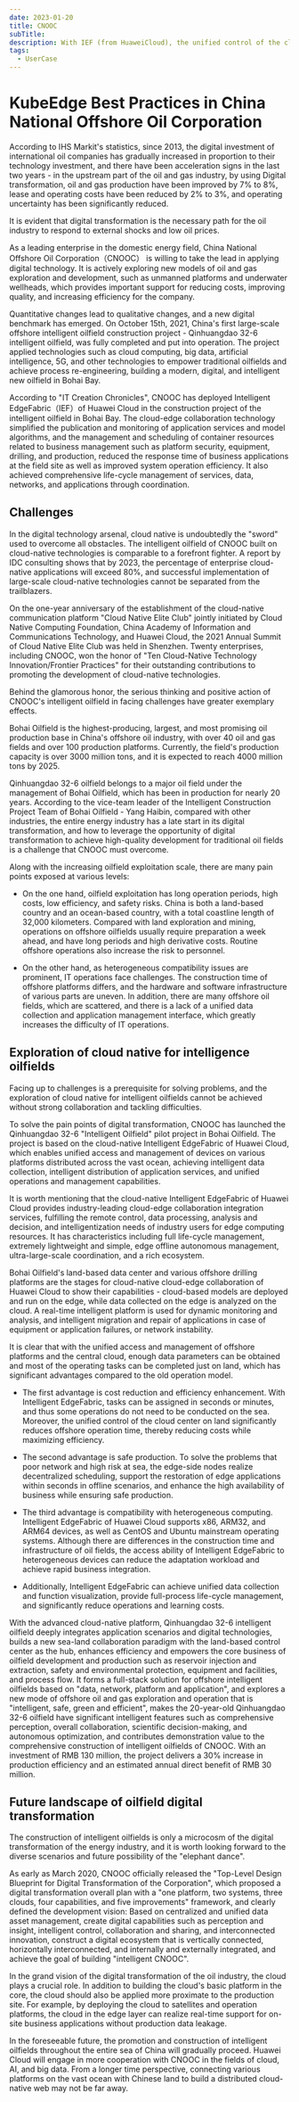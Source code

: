 ```yaml
---
date: 2023-01-20
title: CNOOC
subTitle:
description: With IEF (from HuaweiCloud), the unified control of the cloud center on land reduces offshore operation time, thereby reducing costs while maximizing efficiency.
tags:
  - UserCase
---
```


# KubeEdge Best Practices in China National Offshore Oil Corporation

According to IHS Markit's statistics, since 2013, the digital investment of international oil companies has gradually increased in proportion to their technology investment, and there have been acceleration signs in the last two years - in the upstream part of the oil and gas industry, by using Digital transformation, oil and gas production have been improved by 7% to 8%, lease and operating costs have been reduced by 2% to 3%, and operating uncertainty has been significantly reduced.

It is evident that digital transformation is the necessary path for the oil industry to respond to external shocks and low oil prices.

As a leading enterprise in the domestic energy field, China National Offshore Oil Corporation（CNOOC） is willing to take the lead in applying digital technology. It is actively exploring new models of oil and gas exploration and development, such as unmanned platforms and underwater wellheads, which provides important support for reducing costs, improving quality, and increasing efficiency for the company.

Quantitative changes lead to qualitative changes, and a new digital benchmark has emerged. On October 15th, 2021, China's first large-scale offshore intelligent oilfield construction project - Qinhuangdao 32-6 intelligent oilfield, was fully completed and put into operation. The project applied technologies such as cloud computing, big data, artificial intelligence, 5G, and other technologies to empower traditional oilfields and achieve process re-engineering, building a modern, digital, and intelligent new oilfield in Bohai Bay.

According to "IT Creation Chronicles", CNOOC has deployed Intelligent EdgeFabric（IEF）of Huawei Cloud in the construction project of the intelligent oilfield in Bohai Bay. The cloud-edge collaboration technology simplified the publication and monitoring of application services and model algorithms, and the management and scheduling of container resources related to business management such as platform security, equipment, drilling, and production, reduced the response time of business applications at the field site as well as improved system operation efficiency. It also achieved comprehensive life-cycle management of services, data, networks, and applications through coordination.

## Challenges

In the digital technology arsenal, cloud native is undoubtedly the "sword" used to overcome all obstacles. The intelligent oilfield of CNOOC built on cloud-native technologies is comparable to a forefront fighter. A report by IDC consulting shows that by 2023, the percentage of enterprise cloud-native applications will exceed 80%, and successful implementation of large-scale cloud-native technologies cannot be separated from the trailblazers.

On the one-year anniversary of the establishment of the cloud-native communication platform "Cloud Native Elite Club" jointly initiated by Cloud Native Computing Foundation, China Academy of Information and Communications Technology, and Huawei Cloud, the 2021 Annual Summit of Cloud Native Elite Club was held in Shenzhen. Twenty enterprises, including CNOOC, won the honor of "Ten Cloud-Native Technology Innovation/Frontier Practices" for their outstanding contributions to promoting the development of cloud-native technologies.

Behind the glamorous honor, the serious thinking and positive action of CNOOC's intelligent oilfield in facing challenges have greater exemplary effects.

Bohai Oilfield is the highest-producing, largest, and most promising oil production base in China's offshore oil industry, with over 40 oil and gas fields and over 100 production platforms. Currently, the field's production capacity is over 3000 million tons, and it is expected to reach 4000 million tons by 2025.

Qinhuangdao 32-6 oilfield belongs to a major oil field under the management of Bohai Oilfield, which has been in production for nearly 20 years. According to the vice-team leader of the Intelligent Construction Project Team of Bohai Oilfield - Yang Haibin, compared with other industries, the entire energy industry has a late start in its digital transformation, and how to leverage the opportunity of digital transformation to achieve high-quality development for traditional oil fields is a challenge that CNOOC must overcome.

Along with the increasing oilfield exploitation scale, there are many pain points exposed at various levels:

- On the one hand, oilfield exploitation has long operation periods, high costs, low efficiency, and safety risks. China is both a land-based country and an ocean-based country, with a total coastline length of 32,000 kilometers. Compared with land exploration and mining, operations on offshore oilfields usually require preparation a week ahead, and have long periods and high derivative costs. Routine offshore operations also increase the risk to personnel.

- On the other hand, as heterogeneous compatibility issues are prominent, IT operations face challenges. The construction time of offshore platforms differs, and the hardware and software infrastructure of various parts are uneven. In addition, there are many offshore oil fields, which are scattered, and there is a lack of a unified data collection and application management interface, which greatly increases the difficulty of IT operations.

## Exploration of cloud native for intelligence oilfields

Facing up to challenges is a prerequisite for solving problems, and the exploration of cloud native for intelligent oilfields cannot be achieved without strong collaboration and tackling difficulties.

To solve the pain points of digital transformation, CNOOC has launched the Qinhuangdao 32-6 "Intelligent Oilfield" pilot project in Bohai Oilfield. The project is based on the cloud-native Intelligent EdgeFabric of Huawei Cloud, which enables unified access and management of devices on various platforms distributed across the vast ocean, achieving intelligent data collection, intelligent distribution of application services, and unified operations and management capabilities.

It is worth mentioning that the cloud-native Intelligent EdgeFabric of Huawei Cloud provides industry-leading cloud-edge collaboration integration services, fulfilling the remote control, data processing, analysis and decision, and intelligentization needs of industry users for edge computing resources. It has characteristics including full life-cycle management, extremely lightweight and simple, edge offline autonomous management, ultra-large-scale coordination, and a rich ecosystem.

Bohai Oilfield's land-based data center and various offshore drilling platforms are the stages for cloud-native cloud-edge collaboration of Huawei Cloud to show their capabilities - cloud-based models are deployed and run on the edge, while data collected on the edge is analyzed on the cloud. A real-time intelligent platform is used for dynamic monitoring and analysis, and intelligent migration and repair of applications in case of equipment or application failures, or network instability.

It is clear that with the unified access and management of offshore platforms and the central cloud, enough data parameters can be obtained and most of the operating tasks can be completed just on land, which has significant advantages compared to the old operation model.

- The first advantage is cost reduction and efficiency enhancement. With Intelligent EdgeFabric, tasks can be assigned in seconds or minutes, and thus some operations do not need to be conducted on the sea. Moreover, the unified control of the cloud center on land significantly reduces offshore operation time, thereby reducing costs while maximizing efficiency.

- The second advantage is safe production. To solve the problems that poor network and high risk at sea, the edge-side nodes realize decentralized scheduling, support the restoration of edge applications within seconds in offline scenarios, and enhance the high availability of business while ensuring safe production.

- The third advantage is compatibility with heterogeneous computing. Intelligent EdgeFabric of Huawei Cloud supports x86, ARM32, and ARM64 devices, as well as CentOS and Ubuntu mainstream operating systems. Although there are differences in the construction time and infrastructure of oil fields, the access ability of Intelligent EdgeFabric to heterogeneous devices can reduce the adaptation workload and achieve rapid business integration.

- Additionally, Intelligent EdgeFabric can achieve unified data collection and function visualization, provide full-process life-cycle management, and significantly reduce operations and learning costs.

With the advanced cloud-native platform, Qinhuangdao 32-6 intelligent oilfield deeply integrates application scenarios and digital technologies, builds a new sea-land collaboration paradigm with the land-based control center as the hub, enhances efficiency and empowers the core business of oilfield development and production such as reservoir injection and extraction, safety and environmental protection, equipment and facilities, and process flow. It forms a full-stack solution for offshore intelligent oilfields based on "data, network, platform and application", and explores a new mode of offshore oil and gas exploration and operation that is "intelligent, safe, green and efficient", makes the 20-year-old Qinhuangdao 32-6 oilfield have significant intelligent features such as comprehensive perception, overall collaboration, scientific decision-making, and autonomous optimization, and contributes demonstration value to the comprehensive construction of intelligent oilfields of CNOOC. With an investment of RMB 130 million, the project delivers a 30% increase in production efficiency and an estimated annual direct benefit of RMB 30 million.

## Future landscape of oilfield digital transformation

The construction of intelligent oilfields is only a microcosm of the digital transformation of the energy industry, and it is worth looking forward to the diverse scenarios and future possibility of the "elephant dance".

As early as March 2020, CNOOC officially released the "Top-Level Design Blueprint for Digital Transformation of the Corporation", which proposed a digital transformation overall plan with a "one platform, two systems, three clouds, four capabilities, and five improvements" framework, and clearly defined the development vision: Based on centralized and unified data asset management, create digital capabilities such as perception and insight, intelligent control, collaboration and sharing, and interconnected innovation, construct a digital ecosystem that is vertically connected, horizontally interconnected, and internally and externally integrated, and achieve the goal of building "intelligent CNOOC".

In the grand vision of the digital transformation of the oil industry, the cloud plays a crucial role. In addition to building the cloud's basic platform in the core, the cloud should also be applied more proximate to the production site. For example, by deploying the cloud to satellites and operation platforms, the cloud in the edge layer can realize real-time support for on-site business applications without production data leakage.

In the foreseeable future, the promotion and construction of intelligent oilfields throughout the entire sea of China will gradually proceed. Huawei Cloud will engage in more cooperation with CNOOC in the fields of cloud, AI, and big data. From a longer time perspective, connecting various platforms on the vast ocean with Chinese land to build a distributed cloud-native web may not be far away.


